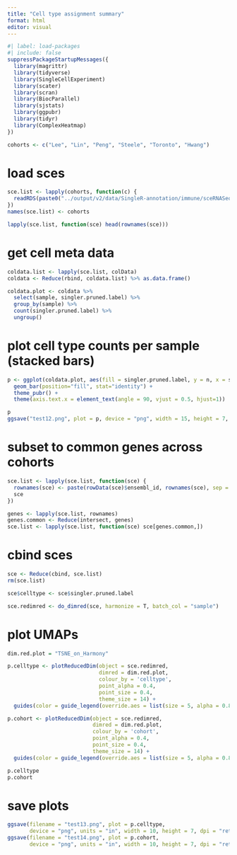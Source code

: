 ```yaml
---
title: "Cell type assignment summary"
format: html
editor: visual
---
```



```r
#| label: load-packages
#| include: false
suppressPackageStartupMessages({
  library(magrittr)
  library(tidyverse)
  library(SingleCellExperiment)
  library(scater)
  library(scran)
  library(BiocParallel)
  library(sjstats)
  library(ggpubr)
  library(tidyr)
  library(ComplexHeatmap)
})
```

```r
cohorts <- c("Lee", "Lin", "Peng", "Steele", "Toronto", "Hwang")
```

# load sces
```r
sce.list <- lapply(cohorts, function(c) {
  readRDS(paste0("../output/v2/data/SingleR-annotation/immune/sceRNASeq-SingleR-annotated-immune-sce-", c, ".rds"))
})
names(sce.list) <- cohorts
```

```r
lapply(sce.list, function(sce) head(rownames(sce)))
```

# get cell meta data
```r
coldata.list <- lapply(sce.list, colData)
coldata <- Reduce(rbind, coldata.list) %>% as.data.frame()
```

```r
coldata.plot <- coldata %>%
  select(sample, singler.pruned.label) %>%
  group_by(sample) %>%
  count(singler.pruned.label) %>%
  ungroup()
```

# plot cell type counts per sample (stacked bars)
```r
p <- ggplot(coldata.plot, aes(fill = singler.pruned.label, y = n, x = sample)) + 
  geom_bar(position="fill", stat="identity") + 
  theme_pubr() + 
  theme(axis.text.x = element_text(angle = 90, vjust = 0.5, hjust=1))

p
ggsave("test12.png", plot = p, device = "png", width = 15, height = 7, units = "in", dpi = 321)
```

# subset to common genes across cohorts
```r
sce.list <- lapply(sce.list, function(sce) {
  rownames(sce) <- paste(rowData(sce)$ensembl_id, rownames(sce), sep = "_")
  sce
})

genes <- lapply(sce.list, rownames)
genes.common <- Reduce(intersect, genes)
sce.list <- lapply(sce.list, function(sce) sce[genes.common,])
```

# cbind sces
```r
sce <- Reduce(cbind, sce.list)
rm(sce.list)

sce$celltype <- sce$singler.pruned.label
```

```r
sce.redimred <- do_dimred(sce, harmonize = T, batch_col = "sample")
```

# plot UMAPs
```r
dim.red.plot = "TSNE_on_Harmony"

p.celltype <- plotReducedDim(object = sce.redimred,
                             dimred = dim.red.plot,
                             colour_by = 'celltype',
                             point_alpha = 0.4,
                             point_size = 0.4,
                             theme_size = 14) + 
  guides(color = guide_legend(override.aes = list(size = 5, alpha = 0.8)))

p.cohort <- plotReducedDim(object = sce.redimred,
                           dimred = dim.red.plot,
                           colour_by = 'cohort',
                           point_alpha = 0.4,
                           point_size = 0.4,
                           theme_size = 14) + 
  guides(color = guide_legend(override.aes = list(size = 5, alpha = 0.8)))
```

```r
p.celltype
p.cohort
```

# save plots
```r
ggsave(filename = "test13.png", plot = p.celltype, 
       device = "png", units = "in", width = 10, height = 7, dpi = "retina", bg = "white")
ggsave(filename = "test14.png", plot = p.cohort, 
       device = "png", units = "in", width = 10, height = 7, dpi = "retina", bg = "white")
```










